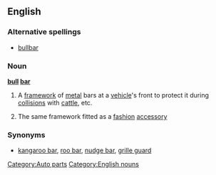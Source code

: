 ==English==

===Alternative spellings===
*[[bullbar]]

===Noun===
'''[[bull]] [[bar]]'''

# {{context|mostly|Australian English}} A [[framework]] of [[metal]] bars at a [[vehicle]]'s front to protect it during [[collision]]s with [[cattle]], etc.
# The same framework fitted as a [[fashion]] [[accessory]]

===Synonyms===
* [[kangaroo bar]], [[roo bar]], [[nudge bar]], [[grille guard]]

[[Category:Auto parts]]
[[Category:English nouns]]
